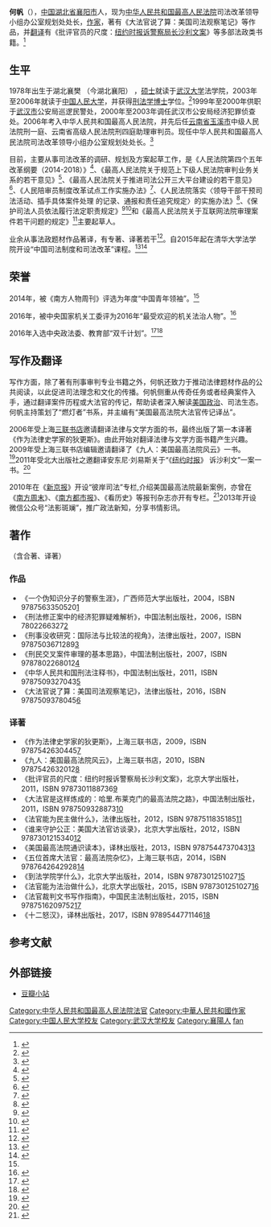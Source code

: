 {{Advert|time=2022-04-06T10:04:12+00:00}}
{{Infobox Person
|name = 何帆
|image = 
|image_size = 
|caption = 
|birth_date  = 1978年1月
|birth_place = {{PRC}}[[湖北省|湖北省]][[襄阳市|襄阳市]]
|death_date  = 
|death_place = 
|nationality = {{PRC}}
|occupation  = 法官、译者、作家
|spouse = 
|children =
}}

'''何帆'''（{{bd|1978年|1月||}}），[[中国|中国]][[湖北省|湖北省]][[襄阳市|襄阳市]]人，现为[[中华人民共和国最高人民法院|中华人民共和国最高人民法院]]司法改革领导小组办公室规划处处长，[[作家|作家]]，著有《大法官说了算：美国司法观察笔记》等作品，并[[翻译|翻译]]有《批评官员的尺度：[[纽约时报诉警察局长沙利文案|纽约时报诉警察局长沙利文案]]》等多部法政类书籍。<ref>{{Cite web|url=http://dangjian.people.com.cn/n/2015/0915/c399092-27588729.html|title=最高人民法院何帆同志事迹--党建-人民网|accessdate=2017-11-29|last=2288|work=dangjian.people.com.cn|archive-date=2020-09-20|archive-url=https://web.archive.org/web/20200920141054/http://dangjian.people.com.cn/n/2015/0915/c399092-27588729.html|dead-url=no}}</ref>

== 生平 ==
1978年出生于湖北襄樊 （今湖北襄阳） ，[[硕士|硕士]]就读于[[武汉大学|武汉大学]]法学院，2003年至2006年就读于[[中国人民大学|中国人民大学]]，并获得[[刑法学|刑法学]][[博士|博士]]学位。<ref name="南方人物周刊">{{Cite web|url=http://www.nfpeople.com/story_view.php?id=5394|title=中国青年领袖 何帆 从警员4214506到司法燃灯者 ~ 南方人物周刊 南方人物周刊|accessdate=2017-11-29|last=南方人物周刊|work=www.nfpeople.com|archive-url=https://web.archive.org/web/20171201032128/http://www.nfpeople.com/story_view.php?id=5394|archive-date=2017-12-01|dead-url=yes}}</ref>1999年至2000年供职于[[武汉市|武汉市]]公安局巡逻民警处，2000年至2003年调任武汉市公安局经济犯罪侦查处。2006年考入中华人民共和国最高人民法院，并先后任[[云南省|云南省]][[玉溪市|玉溪市]]中级人民法院刑一庭、云南省高级人民法院刑四庭助理审判员。现任中华人民共和国最高人民法院司法改革领导小组办公室规划处处长。<ref name=":0">{{Cite web |url=http://dangjian.people.com.cn/n/2015/0915/c399092-27588729.html |title=存档副本 |accessdate=2017-11-28 |archive-date=2020-09-20 |archive-url=https://web.archive.org/web/20200920141054/http://dangjian.people.com.cn/n/2015/0915/c399092-27588729.html |dead-url=no }}</ref>

目前，主要从事司法改革的调研、规划及方案起草工作，是《人民法院第四个五年改革纲要（2014-2018）》<ref>{{Cite web|url=http://www.court.gov.cn/zixun-xiangqing-13520.html|title=最高人民法院关于全面深化人民法院改革的意见|accessdate=2017-11-29|author=|date=|publisher=|archive-date=2020-10-20|archive-url=https://web.archive.org/web/20201020005853/http://www.court.gov.cn/zixun-xiangqing-13520.html|dead-url=no}}</ref>、《最高人民法院关于规范上下级人民法院审判业务关系的若干意见》<ref>{{Cite web|url=http://www.court.gov.cn/fabu-xiangqing-2583.html|title=最高人民法院印发《关于规范上下级人民法院审判业务关系的若干意见》的通知|accessdate=2017-11-29|author=|date=|publisher=|archive-date=2017-12-01|archive-url=https://web.archive.org/web/20171201040921/http://www.court.gov.cn/fabu-xiangqing-2583.html|dead-url=no}}</ref>、《最高人民法院关于推进司法公开三大平台建设的若干意见》<ref>{{Cite web|url=http://rmfyb.chinacourt.org/paper/html/2014-01/04/content_75211.htm?div=-1|title=人民法院报|accessdate=2017-11-28|work=rmfyb.chinacourt.org|archive-date=2019-03-12|archive-url=https://web.archive.org/web/20190312200841/http://rmfyb.chinacourt.org/paper/html/2014-01/04/content_75211.htm?div=-1|dead-url=no}}</ref>、《人民陪审员制度改革试点工作实施办法》<ref>{{Cite web|url=http://rmfyb.chinacourt.org/paper/html/2015-05/22/content_97978.htm?div=-1|title=人民法院报|accessdate=2017-12-02|work=rmfyb.chinacourt.org|archive-date=2017-12-02|archive-url=https://web.archive.org/web/20171202152924/http://rmfyb.chinacourt.org/paper/html/2015-05/22/content_97978.htm?div=-1|dead-url=no}}</ref>、《人民法院落实〈领导干部干预司法活动、插手具体案件处理 的记录、通报和责任追究规定〉的实施办法》<ref>{{Cite web|url=http://www.court.gov.cn/zixun-xiangqing-15206.html|title=最高人民法院关于印发《人民法院落实〈领导干部干预司法活动、插手具体案件处理的记录、通报和责任追究规定〉的实施办法》的通知 - 中华人民共和国最高人民法院|accessdate=2017-11-28|work=www.court.gov.cn|archive-date=2018-07-06|archive-url=https://web.archive.org/web/20180706124356/http://www.court.gov.cn/zixun-xiangqing-15206.html|dead-url=no}}</ref>、《保护司法人员依法履行法定职责规定》<ref>{{Cite web|url=http://www.court.gov.cn/zixun-xiangqing-35572.html|title=人民法院落实《保护司法人员依法履行法定职责规定》的实施办法 - 中华人民共和国最高人民法院|accessdate=2017-11-28|work=www.court.gov.cn|archive-date=2018-07-04|archive-url=https://web.archive.org/web/20180704020144/http://www.court.gov.cn/zixun-xiangqing-35572.html|dead-url=no}}</ref><ref>{{Cite news|url=http://china.caixin.com/2017-02-08/101051148.html|title=法官履职保障新规出台 各方期待落实|accessdate=2017-11-28|archive-date=2017-12-01|archive-url=https://web.archive.org/web/20171201032353/http://china.caixin.com/2017-02-08/101051148.html|dead-url=no}}</ref>和《最高人民法院关于互联网法院审理案件若干问题的规定》<ref>{{Cite web|url=http://rmfyb.chinacourt.org/paper/html/2018-09/08/content_143320.htm?div=-1|title=《最高人民法院关于互联网法院审理案件若干问题的规定》的理解与适用|accessdate=2018-12-12|author=|date=|publisher=|archive-date=2019-03-12|archive-url=https://web.archive.org/web/20190312200841/http://rmfyb.chinacourt.org/paper/html/2018-09/08/content_143320.htm?div=-1|dead-url=no}}</ref>主要起草人。

业余从事法政题材作品著译，有专著、译著若干<ref name=":1">{{Cite web |url=http://news.sohu.com/20140523/n399941988.shtml |title=存档副本 |accessdate=2017-11-28 |archive-date=2019-06-26 |archive-url=https://web.archive.org/web/20190626122759/http://news.sohu.com/20140523/n399941988.shtml |dead-url=no }}</ref>。自2015年起在清华大学法学院开设“中国司法制度和司法改革”课程。<ref>{{Cite web|url=http://zqb.cyol.com/html/2015-03/18/nw.D110000zgqnb_20150318_1-12.htm|title=法学课里的复杂中国-中国青年报|accessdate=2017-11-28|last=本报记者|work=zqb.cyol.com|archive-date=2015-07-06|archive-url=https://web.archive.org/web/20150706104116/http://zqb.cyol.com/html/2015-03/18/nw.D110000zgqnb_20150318_1-12.htm|dead-url=no}}</ref><ref>{{Cite web|url=http://www.tsinghua.edu.cn/publish/law/9332/2015/20150330135151897752068/20150330135151897752068_.html|title=清华大学法学院|accessdate=2017-11-28|work=www.tsinghua.edu.cn|archive-date=2017-12-01|archive-url=https://web.archive.org/web/20171201043250/http://www.tsinghua.edu.cn/publish/law/9332/2015/20150330135151897752068/20150330135151897752068_.html|dead-url=yes}}</ref>

== 荣誉 ==
2014年，被《南方人物周刊》评选为年度“中国青年领袖”。<ref name="南方人物周刊"/>

2016年，被中央国家机关工委评为2016年“最受欢迎的机关法治人物”。<ref>{{Cite web|url=http://dangjian.people.com.cn/n1/2016/0111/c399091-28036372-2.html|title=关于“中央国家机关最受欢迎的法治人物”和“中央国家机关最受欢迎的法治故事”评选结果的通报【2】--党建-人民网|accessdate=2017-11-29|last=2288|work=dangjian.people.com.cn|archive-date=2017-12-01|archive-url=https://web.archive.org/web/20171201043015/http://dangjian.people.com.cn/n1/2016/0111/c399091-28036372-2.html|dead-url=no}}</ref>

2016年入选中央政法委、教育部“双千计划”。<ref>{{Cite web|url=http://www.moe.gov.cn/srcsite/A08/s7056/201701/t20170110_294422.html|title=教育部办公厅 中央政法委办公室关于公布高等学校与法律实务部门人员互聘“双千计划”2016年度入选人员名单的通知 - 中华人民共和国教育部政府门户网站|accessdate=2017-11-29|last=王芬|work=www.moe.edu.cn|archive-date=2019-12-20|archive-url=https://web.archive.org/web/20191220123451/http://www.moe.gov.cn/srcsite/A08/s7056/201701/t20170110_294422.html|dead-url=no}}</ref><ref>{{Cite news|url=http://china.caixin.com/2013-08-15/100569767.html|title=中国将推动公检法专家与法学院教师双向任职|accessdate=2017-11-29|archive-date=2017-12-01|archive-url=https://web.archive.org/web/20171201041136/http://china.caixin.com/2013-08-15/100569767.html|dead-url=no}}</ref>

== 写作及翻译 ==
写作方面，除了著有刑事审判专业书籍之外，何帆还致力于推动法律题材作品的公共阅读，以此促进司法理念和文化的传播。何帆侧重从传奇任务或者经典案件入手，通过翻译案件历程或大法官的传记，帮助读者深入解读[[美国政治|美国政治]]、司法生态。何帆主持策划了“燃灯者”书系，并主编有“美国最高法院大法官传记译丛”。

2006年受上海[[三联书店|三联书店]]邀请翻译法律与文学方面的书，最终出版了第一本译著《作为法律史学家的狄更斯》。由此开始对翻译法律与文学方面书籍产生兴趣。2009年受上海三联书店编辑邀请翻译了《九人：美国最高法院风云》一书。<ref>{{Cite web |url=http://news.ifeng.com/opinion/sixiangpinglun/detail_2011_08/24/8643389_0.shtml |title=存档副本 |accessdate=2012-03-03 |archive-date=2017-12-01 |archive-url=https://web.archive.org/web/20171201034418/http://news.ifeng.com/opinion/sixiangpinglun/detail_2011_08/24/8643389_0.shtml |dead-url=no }}</ref>2011年受北大出版社之邀翻译安东尼·刘易斯关于“《[[纽约时报|纽约时报]]》 诉沙利文”一案一书。<ref>{{Cite web |url=http://www.people.com.cn/h/2011/1204/c25408-1068435686.html |title=存档副本 |access-date=2012-03-03 |archive-url=https://web.archive.org/web/20160304070906/http://www.people.com.cn/h/2011/1204/c25408-1068435686.html |archive-date=2016-03-04 |dead-url=yes }}</ref>

2010年在《[[新京报|新京报]]》开设“彼岸司法”专栏,介绍美国最高法院最新案例，亦曾在《[[南方周末|南方周末]]》、《[[南方都市报|南方都市报]]》、《看历史》等报刊杂志亦开有专栏。<ref>{{Cite web |url=http://book.ce.cn/read/office/ppgydcd/04/201112/22/t20111222_22942872.shtml |title=存档副本 |access-date=2012-03-03 |archive-url=https://web.archive.org/web/20130425034547/http://book.ce.cn/read/office/ppgydcd/04/201112/22/t20111222_22942872.shtml |archive-date=2013-04-25 |dead-url=yes }}</ref>2013年开设微信公众号“法影斑斓”，推广政法新知，分享书情影讯。

== 著作 ==
（含合著、译著）

=== 作品 ===
*《一个伪知识分子的警察生涯》，广西师范大学出版社，2004，ISBN 9787563350520[https://book.douban.com/subject/1028008/] {{Wayback|url=https://book.douban.com/subject/1028008/ |date=20171201043506 }}
*《刑法修正案中的经济犯罪疑难解析》，中国法制出版社，2006，ISBN 7802266327[https://book.douban.com/subject/1951720/] {{Wayback|url=https://book.douban.com/subject/1951720/ |date=20171201033009 }}
*《刑事没收研究：国际法与比较法的视角》，法律出版社，2007，ISBN 9787503671289[https://book.douban.com/subject/2176365/] {{Wayback|url=https://book.douban.com/subject/2176365/ |date=20171201031006 }}
*《刑民交叉案件审理的基本思路》，中国法制出版社，2007，ISBN 9787802268012[https://book.douban.com/subject/2049908/] {{Wayback|url=https://book.douban.com/subject/2049908/ |date=20171201043551 }}
*《中华人民共和国刑法注释书》，中国法制出版社，2011，ISBN 9787509327043[https://book.douban.com/subject/6025271/] {{Wayback|url=https://book.douban.com/subject/6025271/ |date=20190630114736 }}
*《大法官说了算：美国司法观察笔记》，法律出版社，2016，ISBN 9787509378045[https://book.douban.com/subject/26876481/] {{Wayback|url=https://book.douban.com/subject/26876481/ |date=20201005033557 }}
=== 译著 ===
*《作为法律史学家的狄更斯》，上海三联书店，2009，ISBN 9787542630445[https://book.douban.com/subject/3744890/] {{Wayback|url=https://book.douban.com/subject/3744890/ |date=20171201035927 }}
*《九人：美国最高法院风云》，上海三联书店，2010，ISBN 9787542632012[https://book.douban.com/subject/24841290/] {{Wayback|url=https://book.douban.com/subject/24841290/ |date=20201101060729 }}
*《批评官员的尺度：纽约时报诉警察局长沙利文案》，北京大学出版社，2011，ISBN 9787301188736[https://book.douban.com/subject/6401128/] {{Wayback|url=https://book.douban.com/subject/6401128/ |date=20201001014330 }}
*《大法官是这样炼成的：哈里.布莱克门的最高法院之路》，中国法制出版社，2011，ISBN 9787509328873[https://book.douban.com/subject/6522235/] {{Wayback|url=https://book.douban.com/subject/6522235/ |date=20171201043710 }}
*《法官能为民主做什么》，法律出版社，2012，ISBN 9787511835185[https://book.douban.com/subject/10749394/] {{Wayback|url=https://book.douban.com/subject/10749394/ |date=20201101214010 }}
*《谁来守护公正：美国大法官访谈录》，北京大学出版社，2012，ISBN 9787301215340[https://book.douban.com/subject/20380464/] {{Wayback|url=https://book.douban.com/subject/20380464/ |date=20201105180817 }}
*《美国最高法院通识读本》，译林出版社，2013，ISBN 9787544737043[https://book.douban.com/subject/24841290/] {{Wayback|url=https://book.douban.com/subject/24841290/ |date=20201101060729 }}
*《五位首席大法官：最高法院杂忆》，上海三联书店，2014，ISBN 9787642642928[https://book.douban.com/subject/25852459/] {{Wayback|url=https://book.douban.com/subject/25852459/ |date=20201102043258 }}
*《到法学院学什么》，北京大学出版社，2014，ISBN 9787301251027[https://book.douban.com/subject/25984449/] {{Wayback|url=https://book.douban.com/subject/25984449/ |date=20151010113254 }}
*《法官能为法治做什么》，北京大学出版社，2015，ISBN 9787301251027[https://book.douban.com/subject/26348869/] {{Wayback|url=https://book.douban.com/subject/26348869/ |date=20171201032448 }}
*《法官裁判文书写作指南》，中国民主法制出版社，2015，ISBN 9787516209752[https://book.douban.com/subject/26677675/] {{Wayback|url=https://book.douban.com/subject/26677675/ |date=20171201033347 }}
*《十二怒汉》，译林出版社，2017，ISBN 9789544771146[https://book.douban.com/subject/27156021/] {{Wayback|url=https://book.douban.com/subject/27156021/ |date=20171201035758 }}
== 参考文献 ==
{{Reflist|2}}

== 外部链接 ==
*[http://site.douban.com/106771/ 豆瓣小站] {{Wayback|url=http://site.douban.com/106771/ |date=20200922022047 }}

{{normdaten}}
{{DEFAULTSORT:He fan}}
[[Category:中华人民共和国最高人民法院法官|Category:中华人民共和国最高人民法院法官]]
[[Category:中華人民共和國作家|Category:中華人民共和國作家]]
[[Category:中国人民大学校友|Category:中国人民大学校友]]
[[Category:武汉大学校友|Category:武汉大学校友]]
[[Category:襄陽人|Category:襄陽人]]
[[Category:何姓|fan]]